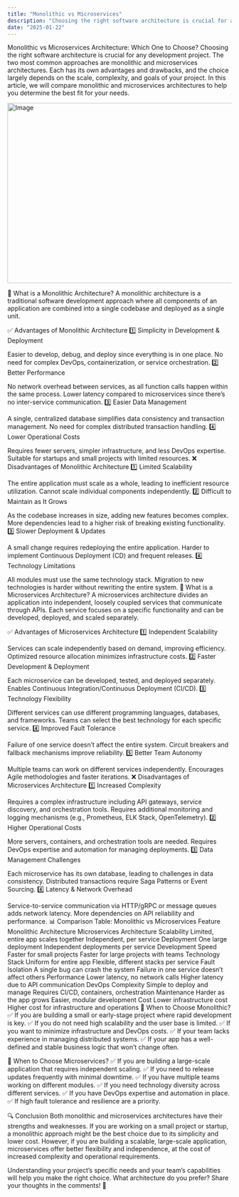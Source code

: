 ```yaml
---
title: "Monolithic vs Microservices"
description: "Choosing the right software architecture is crucial for any development project."
date: "2025-01-22"
---
```


Monolithic vs Microservices Architecture: Which One to Choose?
Choosing the right software architecture is crucial for any development project. The two most common approaches are monolithic and microservices architectures. Each has its own advantages and drawbacks, and the choice largely depends on the scale, complexity, and goals of your project. In this article, we will compare monolithic and microservices architectures to help you determine the best fit for your needs.

<Image src="/mono-vs-micro.png" width="718" height="404" alt="Image" />

🔷 What is a Monolithic Architecture?
A monolithic architecture is a traditional software development approach where all components of an application are combined into a single codebase and deployed as a single unit.

✅ Advantages of Monolithic Architecture
1️⃣ Simplicity in Development & Deployment

Easier to develop, debug, and deploy since everything is in one place.
No need for complex DevOps, containerization, or service orchestration.
2️⃣ Better Performance

No network overhead between services, as all function calls happen within the same process.
Lower latency compared to microservices since there’s no inter-service communication.
3️⃣ Easier Data Management

A single, centralized database simplifies data consistency and transaction management.
No need for complex distributed transaction handling.
4️⃣ Lower Operational Costs

Requires fewer servers, simpler infrastructure, and less DevOps expertise.
Suitable for startups and small projects with limited resources.
❌ Disadvantages of Monolithic Architecture
1️⃣ Limited Scalability

The entire application must scale as a whole, leading to inefficient resource utilization.
Cannot scale individual components independently.
2️⃣ Difficult to Maintain as It Grows

As the codebase increases in size, adding new features becomes complex.
More dependencies lead to a higher risk of breaking existing functionality.
3️⃣ Slower Deployment & Updates

A small change requires redeploying the entire application.
Harder to implement Continuous Deployment (CD) and frequent releases.
4️⃣ Technology Limitations

All modules must use the same technology stack.
Migration to new technologies is harder without rewriting the entire system.
🔷 What is a Microservices Architecture?
A microservices architecture divides an application into independent, loosely coupled services that communicate through APIs. Each service focuses on a specific functionality and can be developed, deployed, and scaled separately.

✅ Advantages of Microservices Architecture
1️⃣ Independent Scalability

Services can scale independently based on demand, improving efficiency.
Optimized resource allocation minimizes infrastructure costs.
2️⃣ Faster Development & Deployment

Each microservice can be developed, tested, and deployed separately.
Enables Continuous Integration/Continuous Deployment (CI/CD).
3️⃣ Technology Flexibility

Different services can use different programming languages, databases, and frameworks.
Teams can select the best technology for each specific service.
4️⃣ Improved Fault Tolerance

Failure of one service doesn’t affect the entire system.
Circuit breakers and fallback mechanisms improve reliability.
5️⃣ Better Team Autonomy

Multiple teams can work on different services independently.
Encourages Agile methodologies and faster iterations.
❌ Disadvantages of Microservices Architecture
1️⃣ Increased Complexity

Requires a complex infrastructure including API gateways, service discovery, and orchestration tools.
Requires additional monitoring and logging mechanisms (e.g., Prometheus, ELK Stack, OpenTelemetry).
2️⃣ Higher Operational Costs

More servers, containers, and orchestration tools are needed.
Requires DevOps expertise and automation for managing deployments.
3️⃣ Data Management Challenges

Each microservice has its own database, leading to challenges in data consistency.
Distributed transactions require Saga Patterns or Event Sourcing.
4️⃣ Latency & Network Overhead

Service-to-service communication via HTTP/gRPC or message queues adds network latency.
More dependencies on API reliability and performance.
📊 Comparison Table: Monolithic vs Microservices
Feature	Monolithic Architecture	Microservices Architecture
Scalability	Limited, entire app scales together	Independent, per service
Deployment	One large deployment	Independent deployments per service
Development Speed	Faster for small projects	Faster for large projects with teams
Technology Stack	Uniform for entire app	Flexible, different stacks per service
Fault Isolation	A single bug can crash the system	Failure in one service doesn’t affect others
Performance	Lower latency, no network calls	Higher latency due to API communication
DevOps Complexity	Simple to deploy and manage	Requires CI/CD, containers, orchestration
Maintenance	Harder as the app grows	Easier, modular development
Cost	Lower infrastructure cost	Higher cost for infrastructure and operations
📌 When to Choose Monolithic?
✅ If you are building a small or early-stage project where rapid development is key. ✅ If you do not need high scalability and the user base is limited. ✅ If you want to minimize infrastructure and DevOps costs. ✅ If your team lacks experience in managing distributed systems. ✅ If your app has a well-defined and stable business logic that won’t change often.

📌 When to Choose Microservices?
✅ If you are building a large-scale application that requires independent scaling. ✅ If you need to release updates frequently with minimal downtime. ✅ If you have multiple teams working on different modules. ✅ If you need technology diversity across different services. ✅ If you have DevOps expertise and automation in place. ✅ If high fault tolerance and resilience are a priority.

🔍 Conclusion
Both monolithic and microservices architectures have their strengths and weaknesses. If you are working on a small project or startup, a monolithic approach might be the best choice due to its simplicity and lower cost. However, if you are building a scalable, large-scale application, microservices offer better flexibility and independence, at the cost of increased complexity and operational requirements.

Understanding your project’s specific needs and your team’s capabilities will help you make the right choice. What architecture do you prefer? Share your thoughts in the comments! 🚀
